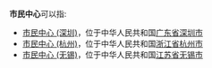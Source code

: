 '''市民中心'''可以指:
*[[市民中心_(深圳)|市民中心 (深圳)]]，位于中华人民共和国[[广东省|广东省]][[深圳市|深圳市]]
*[[市民中心_(杭州)|市民中心 (杭州)]]，位于中华人民共和国[[浙江省|浙江省]][[杭州市|杭州市]]
*[[市民中心_(无锡)|市民中心 (无锡)]]，位于中华人民共和国[[江苏省|江苏省]][[无锡市|无锡市]]
{{disambig|Cat=四字中国地名消歧义}}